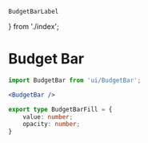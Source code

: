 	BudgetBarLabel
} from './index';

<Meta
	title="Interface/Budget Bar"
	component={BudgetBar}
/>

# Budget Bar

```jsx
import BudgetBar from 'ui/BudgetBar';

<BudgetBar />
```

<Canvas>
	<Story name="Budget Bar">
		<BudgetBar
			theme="accommodation"
			fill={35}
		/>
		<BudgetBar
			theme="activity"
			fill={28}
		/>
		<BudgetBar
			theme="food"
			fill={84}
		/>
		<BudgetBar
			theme="travel"
			fill={45}
		>
			<BudgetBarLabel label="Category" value="Accommodation" grow />
			<BudgetBarLabel label="Paid" value={297.29} />
			<BudgetBarLabel label="Upcoming" value={987.81} muted />
		</BudgetBar>
		<BudgetBar
			theme="other"
			fill={7}
			danger
		/>
		<BudgetBar
			currency="GBP"
			danger
			tall
			fill={[
				{ value: 25, opacity: 1 },
				{ value: 15, opacity: 0.5 },
			]}
		>
			<BudgetBarLabel label="Budget" value={1200} />
			<BudgetBarLabel label="Paid" value={297.29} />
			<BudgetBarLabel label="Upcoming" value={987.81} muted />
			<BudgetBarLabel label="Over" value={85.10} danger />
		</BudgetBar>
	</Story>
</Canvas>

<ArgsTable of={BudgetBar} />
<ArgsTable of={BudgetBarLabel} />

```ts
export type BudgetBarFill = {
	value: number;
	opacity: number;
}
```
